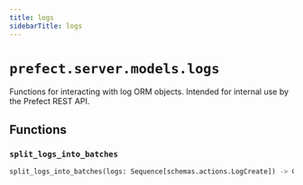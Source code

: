 ```yaml
---
title: logs
sidebarTitle: logs
---
```


# `prefect.server.models.logs`



Functions for interacting with log ORM objects.
Intended for internal use by the Prefect REST API.


## Functions

### `split_logs_into_batches` <sup><a href="https://github.com/PrefectHQ/prefect/blob/main/src/prefect/server/models/logs.py#L33" target="_blank"><Icon icon="github" size="14" /></a></sup>

```python
split_logs_into_batches(logs: Sequence[schemas.actions.LogCreate]) -> Generator[Tuple[LogCreate, ...], None, None]
```
